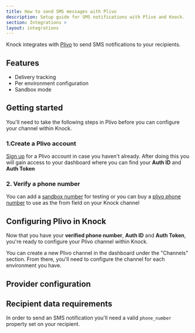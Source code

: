```yaml
---
title: How to send SMS messages with Plivo
description: Setup guide for SMS notifications with Plivo and Knock.
section: Integrations >
layout: integrations
---
```


Knock integrates with [Plivo](https://www.plivo.com/) to send SMS notifications to your recipients.

## Features

- Delivery tracking
- Per environment configuration
- Sandbox mode

## Getting started

You'll need to take the following steps in Plivo before you can configure your channel within Knock.

### 1.Create a Plivo account

[Sign up](https://console.plivo.com/accounts/register/) for a Plivo account in case you haven't already.
After doing this you will gain access to your dashboard where you can find your **Auth ID** and **Auth Token**

### 2. Verify a phone number

You can add a [sandbox number](https://console.plivo.com/phone-numbers/sandbox-numbers/) for testing or you can buy a
[plivo phone number](https://console.plivo.com/active-phone-numbers/) to use as the from field on your Knock channel

## Configuring Plivo in Knock

Now that you have your **verified phone number**, **Auth ID** and **Auth Token**, you're ready to configure your Plivo channel within Knock.

You can create a new Plivo channel in the dashboard under the "Channels" section. From there, you'll need to configure the channel for each environment you have.

## Provider configuration

<Attributes>
  <Attribute
    name="Authentication ID"
    type="string*"
    description="The authentication ID from Plivo"
  />
  <Attribute
    name="Authentication token"
    type="string*"
    description="The authentication token from Plivo."
  />
  <Attribute
    name="From phone number"
    type="string*"
    description="The phone number to send messages from."
  />
  <Attribute
    name="Short code"
    type="string*"
    description="The short code to send messages from."
  />
  <Attribute
    name="Sender ID"
    type="string*"
    description="The Sender ID to send messages from."
  />
</Attributes>

## Recipient data requirements

In order to send an SMS notification you'll need a valid `phone_number` property set on your recipient.
